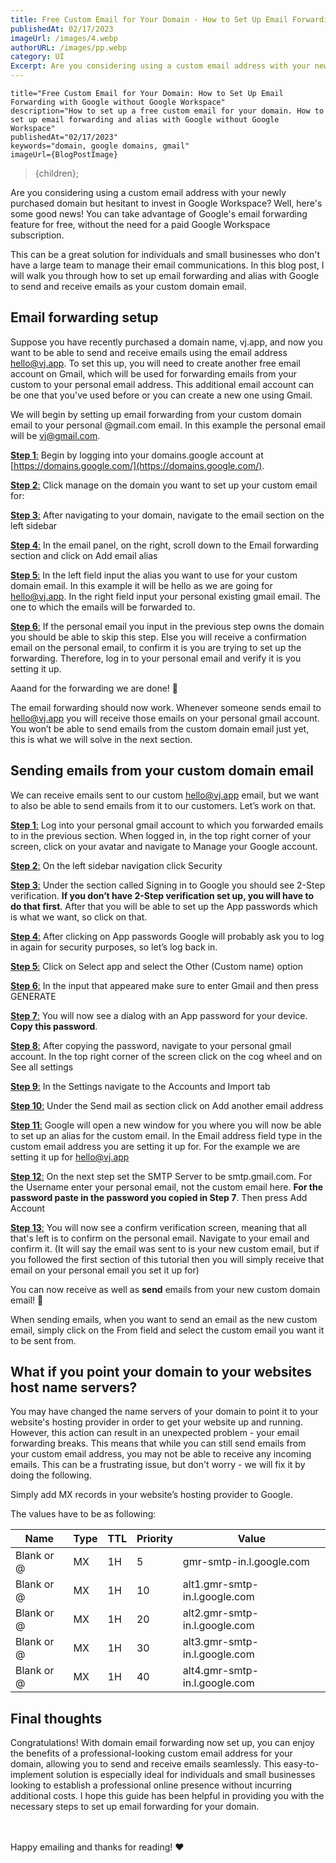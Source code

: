 ```yaml
---
title: Free Custom Email for Your Domain - How to Set Up Email Forwarding with Google without Google Workspace
publishedAt: 02/17/2023
imageUrl: /images/4.webp
authorURL: /images/pp.webp
category: UI
Excerpt: Are you considering using a custom email address with your newly purchased domain but hesitant to invest in Google Workspace? Well, here's some good news!
---
```



    title="Free Custom Email for Your Domain: How to Set Up Email Forwarding with Google without Google Workspace"
    description="How to set up a free custom email for your domain. How to set up email forwarding and alias with Google without Google Workspace"
    publishedAt="02/17/2023"
    keywords="domain, google domains, gmail"
    imageUrl={BlogPostImage}
>{children}</BlogPostLayout>;

Are you considering using a custom email address with your newly purchased domain but hesitant to invest in Google Workspace?
Well, here's some good news! You can take advantage of Google's email forwarding feature for free, without the need for a paid Google Workspace subscription.

This can be a great solution for individuals and small businesses who don't have a large team to manage their email communications.
In this blog post, I will walk you through how to set up email forwarding and alias with Google to send and receive emails as your custom domain email.

## Email forwarding setup

Suppose you have recently purchased a domain name, <span className="highlight">vj.app</span>, and now you want to be able to send and receive emails using the email address <span className="highlight">hello@vj.app</span>.
To set this up, you will need to create another free email account on Gmail, which will be used for forwarding emails from your custom to your personal email address.
This additional email account can be one that you've used before or you can create a new one using Gmail.

We will begin by setting up email forwarding from your custom domain email to your personal <span className="highlight">@gmail.com</span> email.
In this example the personal email will be <span className="highlight">vj@gmail.com</span>.

<u>**Step 1**:</u> Begin by logging into your domains.google account at [https://domains.google.com/](https://domains.google.com/).

<u>**Step 2**:</u> Click <span className="highlight">manage</span> on the domain you want to set up your custom email for:


<u>**Step 3**:</u> After navigating to your domain, navigate to the <span className="highlight">email</span> section on the left sidebar


<u>**Step 4**:</u> In the email panel, on the right, scroll down to the <span className="highlight">Email forwarding</span> section and click on <span className="highlight">Add email alias</span>


<u>**Step 5**:</u> In the left field input the alias you want to use for your custom domain email. In this example it will be <span className="highlight">hello</span> as we are going for <span className="highlight">hello@vj.app</span>.
In the right field input your personal existing gmail email. The one to which the emails will be forwarded to.


<u>**Step 6**:</u> If the personal email you input in the previous step owns the domain you should be able to skip this step.
Else you will receive a confirmation email on the personal email, to confirm it is you are trying to set up the forwarding.
Therefore, log in to your personal email and verify it is you setting it up.

Aaand for the forwarding we are done! 🎉

The email forwarding should now work. Whenever someone sends email to <span className="highlight">hello@vj.app</span> you will receive those emails on your personal gmail account.
You won’t be able to send emails from the custom domain email just yet, this is what we will solve in the next section.

## Sending emails from your custom domain email

We can receive emails sent to our custom <span className="highlight">hello@vj.app</span> email, but we want to also be able to send emails from it to our customers.
Let’s work on that.

<u>**Step 1**:</u> Log into your personal gmail account to which you forwarded emails to in the previous section.
When logged in, in the top right corner of your screen, click on your avatar and navigate to <span className="highlight">Manage your Google account</span>.


<u>**Step 2**:</u> On the left sidebar navigation click <span className="highlight">Security</span>


<u>**Step 3**:</u> Under the section called <span className="highlight">Signing in to Google</span> you should see <span className="highlight">2-Step verification</span>.
**If you don’t have 2-Step verification set up, you will have to do that first**.
After that you will be able to set up the <span className="highlight">App passwords</span> which is what we want, so click on that.


<u>**Step 4**:</u> After clicking on <span className="highlight">App passwords</span> Google will probably ask you to log in again for security purposes, so let’s log back in.

<u>**Step 5**:</u> Click on <span className="highlight">Select app</span> and select the <span className="highlight">Other (Custom name)</span> option


<u>**Step 6**:</u> In the input that appeared make sure to enter <span className="highlight">Gmail</span> and then press <span className="highlight">GENERATE</span>


<u>**Step 7**:</u> You will now see a dialog with an <span className="highlight">App password</span> for your device. **Copy this password**.


<u>**Step 8**:</u> After copying the password, navigate to your personal gmail account. In the top right corner of the screen click on the cog wheel and on <span className="highlight">See all settings</span>


<u>**Step 9**:</u> In the <span className="highlight">Settings</span> navigate to the <span className="highlight">Accounts and Import</span> tab


<u>**Step 10**:</u> Under the <span className="highlight">Send mail as</span> section click on <span className="highlight">Add another email address</span>


<u>**Step 11**:</u> Google will open a new window for you where you will now be able to set up an alias for the custom email.
In the <span className="highlight">Email address</span> field type in the custom email address you are setting it up for.
For the example we are setting it up for <span className="highlight">hello@vj.app</span>


<u>**Step 12**:</u> On the next step set the <span className="highlight">SMTP Server</span> to be <span className="highlight">smtp.gmail.com</span>.
For the Username enter your personal email, not the custom email here.
**For the password paste in the password you copied in Step 7**. Then press <span className="highlight">Add Account</span>


<u>**Step 13**:</u> You will now see a confirm verification screen, meaning that all that's left is to confirm on the personal email.
Navigate to your email and confirm it. (It will say the email was sent to is your new custom email,
but if you followed the first section of this tutorial then you will simply receive that email on your personal email you set it up for)


You can now receive as well as **send** emails from your new custom domain email! 🎉

When sending emails, when you want to send an email as the new custom email, simply click on the <span className="highlight">From</span> field and select the custom email you want it to be sent from.


## What if you point your domain to your websites host name servers?

You may have changed the name servers of your domain to point it to your website's hosting provider in order to get your website up and running.
However, this action can result in an unexpected problem - your email forwarding breaks.
This means that while you can still send emails from your custom email address, you may not be able to receive any incoming emails.
This can be a frustrating issue, but don't worry - we will fix it by doing the following.

Simply add MX records in your website’s hosting provider to Google.

The values have to be as following:

<table>
    <thead>
        <tr>
            <th className={globalStyles.hideMobileTable}>Name</th>
            <th className={globalStyles.hideMobileTable}>Type</th>
            <th className={globalStyles.hideMobileTable}>TTL</th>
            <th>Priority</th>
            <th>Value</th>
        </tr>
    </thead>
    <tbody>
        <tr>
            <td className={globalStyles.hideMobileTable}>Blank or @</td>
            <td className={globalStyles.hideMobileTable}>MX</td>
            <td className={globalStyles.hideMobileTable}>1H</td>
            <td>5</td>
            <td>gmr-smtp-in.l.google.com</td>
        </tr>
        <tr>
            <td className={globalStyles.hideMobileTable}>Blank or @</td>
            <td className={globalStyles.hideMobileTable}>MX</td>
            <td className={globalStyles.hideMobileTable}>1H</td>
            <td>10</td>
            <td>alt1.gmr-smtp-in.l.google.com</td>
        </tr>
        <tr>
            <td className={globalStyles.hideMobileTable}>Blank or @</td>
            <td className={globalStyles.hideMobileTable}>MX</td>
            <td className={globalStyles.hideMobileTable}>1H</td>
            <td>20</td>
            <td>alt2.gmr-smtp-in.l.google.com</td>
        </tr>
        <tr>
            <td className={globalStyles.hideMobileTable}>Blank or @</td>
            <td className={globalStyles.hideMobileTable}>MX</td>
            <td className={globalStyles.hideMobileTable}>1H</td>
            <td>30</td>
            <td>alt3.gmr-smtp-in.l.google.com</td>
        </tr>
        <tr>
            <td className={globalStyles.hideMobileTable}>Blank or @</td>
            <td className={globalStyles.hideMobileTable}>MX</td>
            <td className={globalStyles.hideMobileTable}>1H</td>
            <td>40</td>
            <td>alt4.gmr-smtp-in.l.google.com</td>
        </tr>
    </tbody>
</table>

## Final thoughts

Congratulations! With domain email forwarding now set up, you can enjoy the benefits of a professional-looking custom email address for your domain,
allowing you to send and receive emails seamlessly. This easy-to-implement solution is especially ideal for individuals and small businesses looking
to establish a professional online presence without incurring additional costs.
I hope this guide has been helpful in providing you with the necessary steps to set up email forwarding for your domain.

<br/><br/>
Happy emailing and thanks for reading! ❤️

